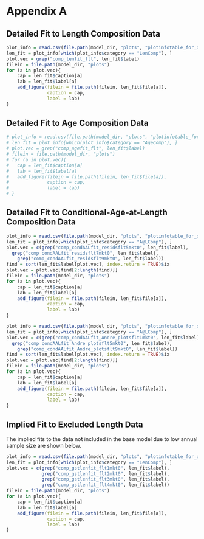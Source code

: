 # Appendix A {#detailed-fit-comps}

## Detailed Fit to Length Composition Data {#length-data}

```r
plot_info = read.csv(file.path(model_dir, "plots", "plotinfotable_for_doc.csv"))
len_fit = plot_info[which(plot_info$category == "LenComp"), ]
plot.vec = grep("comp_lenfit_flt", len_fit$label)
filein = file.path(model_dir, "plots")
for (a in plot.vec){
	cap = len_fit$caption[a]
	lab = len_fit$label[a]
	add_figure(filein = file.path(filein, len_fit$file[a]), 
			   caption = cap, 
			   label = lab)
}
```

\newpage

## Detailed Fit to Age Composition Data {#age-data}


```r
# plot_info = read.csv(file.path(model_dir, "plots", "plotinfotable_for_doc.csv"))
# len_fit = plot_info[which(plot_info$category == "AgeComp"), ]
# plot.vec = grep("comp_agefit_flt", len_fit$label)
# filein = file.path(model_dir, "plots")
# for (a in plot.vec){
# 	cap = len_fit$caption[a]
# 	lab = len_fit$label[a]
# 	add_figure(filein = file.path(filein, len_fit$file[a]), 
# 			   caption = cap, 
# 			   label = lab)
# }
```

\newpage



## Detailed Fit to Conditional-Age-at-Length Composition Data {#caal-data}


```r
plot_info = read.csv(file.path(model_dir, "plots", "plotinfotable_for_doc.csv"))
len_fit = plot_info[which(plot_info$category == "A@LComp"), ]
plot.vec = c(grep("comp_condAALfit_residsflt5mkt0", len_fit$label),
  grep("comp_condAALfit_residsflt7mkt0", len_fit$label),
	grep("comp_condAALfit_residsflt9mkt0", len_fit$label))
find = sort(len_fit$label[plot.vec], index.return = TRUE)$ix
plot.vec = plot.vec[find[2:length(find)]]
filein = file.path(model_dir, "plots")
for (a in plot.vec){
	cap = len_fit$caption[a]
	lab = len_fit$label[a]
	add_figure(filein = file.path(filein, len_fit$file[a]), 
			   caption = cap, 
			   label = lab)
}
```



```r
plot_info = read.csv(file.path(model_dir, "plots", "plotinfotable_for_doc.csv"))
len_fit = plot_info[which(plot_info$category == "A@LComp"), ]
plot.vec = c(grep("comp_condAALfit_Andre_plotsflt1mkt0", len_fit$label),
  grep("comp_condAALfit_Andre_plotsflt5mkt0", len_fit$label),
	grep("comp_condAALfit_Andre_plotsflt9mkt0", len_fit$label))
find = sort(len_fit$label[plot.vec], index.return = TRUE)$ix
plot.vec = plot.vec[find[2:length(find)]]
filein = file.path(model_dir, "plots")
for (a in plot.vec){
	cap = len_fit$caption[a]
	lab = len_fit$label[a]
	add_figure(filein = file.path(filein, len_fit$file[a]), 
			   caption = cap, 
			   label = lab)
}

```

## Implied Fit to Excluded Length Data {#excluded-data}

The implied fits to the data not included in the base model due to low annual sample size are shown below.  

```r
plot_info = read.csv(file.path(model_dir, "plots", "plotinfotable_for_doc.csv"))
len_fit = plot_info[which(plot_info$category == "LenComp"), ]
plot.vec = c(grep("comp_gstlenfit_flt1mkt0", len_fit$label),
             grep("comp_gstlenfit_flt2mkt0", len_fit$label),
             grep("comp_gstlenfit_flt3mkt0", len_fit$label),
             grep("comp_gstlenfit_flt4mkt0", len_fit$label))
filein = file.path(model_dir, "plots")
for (a in plot.vec){
	cap = len_fit$caption[a]
	lab = len_fit$label[a]
	add_figure(filein = file.path(filein, len_fit$file[a]), 
			   caption = cap, 
			   label = lab)
}
``` 

\newpage
